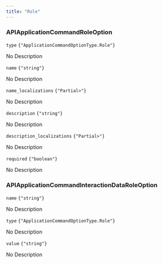 ```yaml
---
title: "Role"
---
```

                 
### APIApplicationCommandRoleOption



<div className='*:border-b [&>*:last-child]:border-b-0'><div className='text-sm text-fd-muted-foreground py-4'>

<div className="flex flex-row items-center gap-4">
  <code className="text-sm">type</code>
  <code className="text-fd-muted-foreground">{"ApplicationCommandOptionType.Role"}</code>
</div>

No Description



</div>
<div className='text-sm text-fd-muted-foreground py-4'>

<div className="flex flex-row items-center gap-4">
  <code className="text-sm">name</code>
  <code className="text-fd-muted-foreground">{"string"}</code>
</div>

No Description



</div>
<div className='text-sm text-fd-muted-foreground py-4'>

<div className="flex flex-row items-center gap-4">
  <code className="text-sm">name_localizations</code>
  <code className="text-fd-muted-foreground">{"Partial<Record<\"id\" | \"en-US\" | \"en-GB\" | \"bg\" | \"zh-CN\" | \"zh-TW\" | \"hr\" | \"cs\" | \"da\" | \"nl\" | \"fi\" | \"fr\" | \"de\" | \"el\" | \"hi\" | \"hu\" | \"it\" | \"ja\" | \"ko\" | \"lt\" | \"no\" | \"pl\" | \"pt-BR\" | \"ro\" | ... 7 more ... | \"vi\", string | null>>"}</code>
</div>

No Description



</div>
<div className='text-sm text-fd-muted-foreground py-4'>

<div className="flex flex-row items-center gap-4">
  <code className="text-sm">description</code>
  <code className="text-fd-muted-foreground">{"string"}</code>
</div>

No Description



</div>
<div className='text-sm text-fd-muted-foreground py-4'>

<div className="flex flex-row items-center gap-4">
  <code className="text-sm">description_localizations</code>
  <code className="text-fd-muted-foreground">{"Partial<Record<\"id\" | \"en-US\" | \"en-GB\" | \"bg\" | \"zh-CN\" | \"zh-TW\" | \"hr\" | \"cs\" | \"da\" | \"nl\" | \"fi\" | \"fr\" | \"de\" | \"el\" | \"hi\" | \"hu\" | \"it\" | \"ja\" | \"ko\" | \"lt\" | \"no\" | \"pl\" | \"pt-BR\" | \"ro\" | ... 7 more ... | \"vi\", string | null>>"}</code>
</div>

No Description



</div>
<div className='text-sm text-fd-muted-foreground py-4'>

<div className="flex flex-row items-center gap-4">
  <code className="text-sm">required</code>
  <code className="text-fd-muted-foreground">{"boolean"}</code>
</div>

No Description



</div></div>

### APIApplicationCommandInteractionDataRoleOption



<div className='*:border-b [&>*:last-child]:border-b-0'><div className='text-sm text-fd-muted-foreground py-4'>

<div className="flex flex-row items-center gap-4">
  <code className="text-sm">name</code>
  <code className="text-fd-muted-foreground">{"string"}</code>
</div>

No Description



</div>
<div className='text-sm text-fd-muted-foreground py-4'>

<div className="flex flex-row items-center gap-4">
  <code className="text-sm">type</code>
  <code className="text-fd-muted-foreground">{"ApplicationCommandOptionType.Role"}</code>
</div>

No Description



</div>
<div className='text-sm text-fd-muted-foreground py-4'>

<div className="flex flex-row items-center gap-4">
  <code className="text-sm">value</code>
  <code className="text-fd-muted-foreground">{"string"}</code>
</div>

No Description



</div></div>